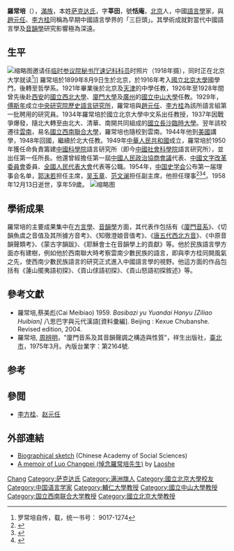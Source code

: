 {{學術研究工作者
| 姓名     = 羅常培
| 圖像     = Luo Chang Pei.jpg
| 圖像大小 = 230px
| 職務     = [[中國科學院|中國科學院]]語言研究所所長
| 時期     = 
| 性別     = 男
| 原名     = 
| 異名     = 
| 筆名     = 
| 字       = 莘田
| 號       = 恬庵
| 籍貫     = 
| 出生     = {{birth date|1899|8|9}}
| 出生地點 = {{QING}}[[直隸省|直隸省]][[順天府|順天府]]（今[[北京市|北京市]]）
| 逝世     = {{death date and age|1958|12|13|1899|8|9}}
| 逝世地點 = {{PRC}}[[北京市|北京市]]
| 居處     = 
| 職業     = [[語言學家|語言學家]]
| 國籍     = {{PRC}}
| 種族     = [[滿族|滿族]][[萨克达氏|萨克达氏]]
| 語言     = [[漢語|漢語]]
| 政黨     = 
| 宗教信仰 = 
| 父母     = 
| 配偶     = 
| 子女     = 
| 親屬     = 
| 研究領域 = [[語言學|語言學]]、[[漢語音韻學|漢語音韻學]]、[[方言學|方言學]]
| 學歷     = [[北京大學|國立北京大學]]哲學系
| 經歷     = [[西北大学_(中国)|國立西北大學]]教授<br>[[廈門大學|廈門大學]]教授<br>[[中山大學|國立中山大學]]教授<br>[[中央研究院歷史語言研究所|中央研究院歷史語言研究所]]研究員<br>國立北京大學中文系教授<br>[[國立長沙臨時大學|國立長沙臨時大學]]教授<br>[[國立西南聯合大學|國立西南聯合大學]]教授<br>[[北京大學|北京大學]]中文系教授<br>[[中國科學院|中國科學院]]語言研究所所長
| notableworks = 
*《廈門音系》
*《切韻魚虞之音值及其所據方音考》
*《知徹澄娘音值考》
*《唐五代西北方音》
*《中原音韻聲類考》
*《蒙古字韻跋》
*《耶穌會士在音韻學上的貢獻》
*《蓮山擺夷語初探》
*《貢山俅語初探》
*《貢山怒語初探敘述》
| 獎項     =  
| 官方網   = 
| 簽名     = 
}}

'''羅常培'''（{{bd|1899年|8月9日|1958年|12月13日|catIdx=L}}），[[滿族|滿族]]，本姓[[萨克达氏|萨克达氏]]，字'''莘田'''，號'''恬庵'''，[[北京|北京]]人，中國[[語言學|語言學]]家，與[[趙元任|趙元任]]、[[李方桂|李方桂]]同稱為早期中國語言學界的「三巨頭」。其學術成就對當代中國語言學及[[音韻學|音韻學]]研究影響極為深遠。

== 生平 ==
[[File:羅常培2.jpg|缩略图]]邀请任[[中华民国第二届国会参议院议员|临时参议院秘书厅速记科科员]]时照片（1918年摄），同时正在北京大学就读<ref name="jinianwenji">罗常培自传，载{{cite book |author1=傅懋勋 |title=罗常培纪念论文集 |date=1984.3 |publisher=商务印书馆 |location=北京 |pages=408-410}}，统一书号： 9017-1274</ref>]]
羅常培於1899年8月9日生於北京，於1916年考入[[北京大學|國立北京大學]]國學門，後轉至哲學系。1921年畢業後於北京及[[天津|天津]]的中學任教，1926年至1928年間曾先後赴[[西安|西安]]的[[西北大学_(中国)|國立西北大學]]、[[廈門大學|廈門大學]]及[[廣州|廣州]]的[[中山大學|國立中山大學]]任教。1929年，[[傅斯年|傅斯年]]成立[[中央研究院歷史語言研究所|中央研究院歷史語言研究所]]，羅常培與[[趙元任|趙元任]]、[[李方桂|李方桂]]為該所語言組第一批聘用的研究員。1934年羅常培於國立北京大學中文系出任教授，1937年因戰爭爆發，隨北大轉至由北大、清華、南開共同組成的[[國立長沙臨時大學|國立長沙臨時大學]]。翌年該校遷往[[雲南|雲南]]，易名[[國立西南聯合大學|國立西南聯合大學]]，羅常培也隨校到雲南。1944年他到[[美國|美國]]講學，1948年回國，繼續於北大任教。1949年[[中華人民共和國|中華人民共和國]]成立，羅常培於1950年獲任命負責籌建[[中國科學院|中國科學院]]語言研究所（即今[[中國社會科學院|中國社會科學院]]語言研究所），並出任第一任所長。他還曾經擔任第一屆[[中國人民政治協商會議|中國人民政治協商會議]]代表、[[中國文字改革委員會|中國文字改革委員會]]委員、[[全國人民代表大會|全國人民代表大會]]代表等公職。1954年，[[中国史学会|中国史学会]]公布第一届理事会名单，[[郭沫若|郭沫若]]担任主席，[[吴玉章|吴玉章]]、[[范文澜|范文澜]]担任副主席，他担任理事<ref>{{Cite book|title=观点 历史2004|last=[[钱蓉|钱蓉]]主编|publisher=福州：[[福建人民出版社|福建人民出版社]]|year=2005.06|isbn=7-211-05020-9|pages=6}}</ref><ref>{{Cite book|title=邵循正先生百年诞辰纪念文集 续编|last=[[戴学稷|戴学稷]]，徐如编|year=2009.11|pages=301}}</ref><ref>{{Cite book|title=1955人民手册|last=[[张蓬舟|张蓬舟]]，[[张仪郑|张仪郑]]编辑|publisher=大公报社|year=1955.01|pages=417}}</ref>。1958年12月13日逝世，享年59歲。
[[File:羅常培.jpg|缩略图]]
== 學術成果 ==
羅常培的主要成果集中在[[方言學|方言學]]、[[音韻學|音韻學]]方面，其代表作包括有《[[廈門音系|廈門音系]]》、《切韻魚虞之音值及其所據方音考》、《知徹澄娘音值考》、《[[唐五代西北方音|唐五代西北方音]]》、《中原音韻聲類考》、《蒙古字韻跋》、《耶穌會士在音韻學上的貢獻》等。他於民族語言學方面亦有建樹，例如他於西南聯大時考察雲南少數民族的語言，即與李方桂同開風氣之先，使西南少數民族語言的研究正式進入中國語言學的視野。他這方面的作品包括有《蓮山擺夷語初探》、《貢山俅語初探》、《貢山怒語初探敘述》等。

== 參考文獻 ==
{{refbegin}}
*羅常培,蔡美彪(Cai Meibiao) 1959. ''Basibazi yu Yuandai Hanyu [Ziliao Huibian]'' 八思巴字與元代漢語[資料彙編]. Beijing : Kexue Chubanshe. Revised edition, 2004.
*羅常培, [[周辨明|周辨明]]，"廈門音系及其音韻聲調之構造與性質"，祥生出版社，[[臺北市|臺北市]]，1975年3月。內版台業字：第2164號.
{{refend}}

==参考==
{{reflist|2}}

== 參閲 ==
* [[李方桂|李方桂]]、[[赵元任|赵元任]]

== 外部連結 ==
* [https://archive.is/20001119064400/http://www.cass.net.cn/y_09/y_09_01/y_09_01_11.htm Biographical sketch] (Chinese Academy of Social Sciences) {{zh icon}}
* [http://www.millionbook.net/mj/l/laoshe/zw14/095.htm A memoir of Luo Changpei (悼念羅常培先生)] {{Wayback|url=http://www.millionbook.net/mj/l/laoshe/zw14/095.htm |date=20210309021816 }} by [[老舍|Laoshe]] {{zh icon}}

{{中国科学院哲学社会科学部院士|state=collapsed}}
{{中国文字改革委员会拼音方案委员会|state=collapsed}}
{{漢語音韻學|state=collapsed}}

{{Authority control}}
{{DEFAULTSORT:Luo罗}}
[[Category:罗姓|Chang]]
[[Category:萨克达氏|Category:萨克达氏]]
[[Category:满洲旗人|Category:满洲旗人]]
[[Category:國立北京大學校友|Category:國立北京大學校友]]
[[Category:中国语言学家|Category:中国语言学家]]
[[Category:輔仁大學教授|Category:輔仁大學教授]]
[[Category:國立中山大學教授|Category:國立中山大學教授]]
[[Category:国立西南联合大学教授|Category:国立西南联合大学教授]]
[[Category:國立北京大學教授|Category:國立北京大學教授]]